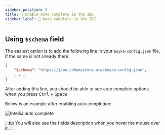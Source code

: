 ```yaml
---
sidebar_position: 2
title: 🤖 Enable Auto complete in the IDE
sidebar_label: 🤖 Auto complete in the IDE
---
```


## Using `$schema` field

The easiest option is to add the following line in your `boyka-config.json` file, if the same is not already there:

```json
{
    "$schema": "https://json.schemastore.org/boyka-config.json",
    . . .
}
```

After adding this line, you should be able to see auto complete options when you press <kbd>Ctrl</kbd> + <kbd>Space</kbd>

Below is an example after enabling auto completion:

![IntelliJ auto complete](/img/docs/framework-docs/auto-complete-config.png)

:::tip
You will also see the fields description when you hover the mouse over it.
:::

